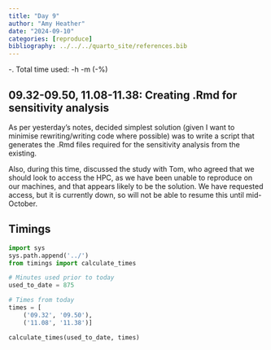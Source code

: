 ```yaml
---
title: "Day 9"
author: "Amy Heather"
date: "2024-09-10"
categories: [reproduce]
bibliography: ../../../quarto_site/references.bib
---
```


::: {.callout-note}

-. Total time used: -h -m (-%)

:::

## 09.32-09.50, 11.08-11.38: Creating .Rmd for sensitivity analysis

As per yesterday's notes, decided simplest solution (given I want to minimise rewriting/writing code where possible) was to write a script that generates the .Rmd files required for the sensitivity analysis from the existing.

Also, during this time, discussed the study with Tom, who agreed that we should look to access the HPC, as we have been unable to reproduce on our machines, and that appears likely to be the solution. We have requested access, but it is currently down, so will not be able to resume this until mid-October.

## Timings

```python
import sys
sys.path.append('../')
from timings import calculate_times

# Minutes used prior to today
used_to_date = 875

# Times from today
times = [
    ('09.32', '09.50'),
    ('11.08', '11.38')]

calculate_times(used_to_date, times)
```